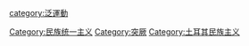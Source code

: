 [[Category:民族统一主义|Category:民族统一主义]]
[[category:泛運動|category:泛運動]]
[[Category:突厥|Category:突厥]]
[[Category:土耳其民族主义|Category:土耳其民族主义]]